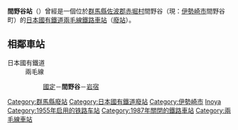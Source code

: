 {{NoteTA
|T=zh-hans:间野谷站; zh-hant:間野谷車站; zh-hk:間野谷站;
|1=zh-hans:间野谷站; zh-hant:間野谷車站; zh-hk:間野谷站;
}}
{{日本車站資訊
|公司色 = #ccc
|文字色 = #000
|站名 = 間野谷站
|圖片 = 
|pxl =
|圖片說明 = 
|日文原名 = 間野谷
|平假名 = あいのや
|羅馬拼音 = Ainoya
|電報略號 = 
|車站編號 =
|所屬公司 = [[日本國有鐵道|日本國有鐵道]]
|所在地 = [[群馬縣|群馬縣]][[佐波郡|佐波郡]][[赤堀町|赤堀村]]間野谷（現時[[伊勢崎市|伊勢崎市]]間野谷町）
|車站構造 = [[地面車站|地面車站]]
|月台配置 = 1面1線
|啟用年月日 = 1955年（昭和30年）1月20日 
|廢站年月日 = 1987年（昭和62年）4月1日*
|乘客人數 = 
|統計年度 = 
|所屬路線 = [[兩毛線|兩毛線]]
|前一站 = [[岩宿站|岩宿]]
|前一站距離 = 3.7
|後一站距離 = 2.7
|後一站 = [[國定站|國定]]
|距離 = 60.6
|起點站 = [[小山站|小山]]
|轉車 =
|備註 = *1968年10月1日停運
}}
'''間野谷站'''（{{jpn|j=間野谷駅|hg=あいのやえき|rm=Ainoya eki|f=y}}）曾經是一個位於[[群馬縣|群馬縣]][[佐波郡|佐波郡]][[赤堀町|赤堀村]]間野谷（現：[[伊勢崎市|伊勢崎市]]間野谷町）的[[日本國有鐵道|日本國有鐵道]][[兩毛線|兩毛線]][[鐵路車站|鐵路車站]]（[[廢站|廢站]]）。
== 相鄰車站 ==
; 日本國有鐵道
: 兩毛線
:: [[國定站|國定]]－'''間野谷'''－[[岩宿站|岩宿]]

{{Japan-rail-stub}}
{{兩毛線}}

{{DEFAULTSORT:Ainoya-Eki}}
[[Category:群馬縣廢站|Category:群馬縣廢站]]
[[Category:日本國有鐵道廢站|Category:日本國有鐵道廢站]]
[[Category:伊勢崎市|Category:伊勢崎市]]
[[Category:日本鐵路車站_A|Inoya]]
[[Category:1955年启用的铁路车站|Category:1955年启用的铁路车站]]
[[Category:1987年關閉的鐵路車站|Category:1987年關閉的鐵路車站]]
[[Category:兩毛線車站|Category:兩毛線車站]]